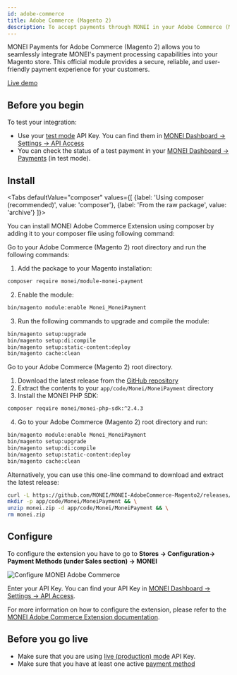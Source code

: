 ```yaml
---
id: adobe-commerce
title: Adobe Commerce (Magento 2)
description: To accept payments through MONEI in your Adobe Commerce (Magento 2) store you simply need to install and configure MONEI Adobe Commerce Extension.
---
```


MONEI Payments for Adobe Commerce (Magento 2) allows you to seamlessly integrate MONEI's payment processing capabilities into your Magento store. This official module provides a secure, reliable, and user-friendly payment experience for your customers.

<a href="https://magento2-demo.monei.com/" target="_blank" className="button button--primary">
  Live demo
</a>

## Before you begin

To test your integration:

- Use your [test mode](testing.md) API Key. You can find them in [MONEI Dashboard → Settings → API Access](https://dashboard.monei.com/settings/api)
- You can check the status of a test payment in your [MONEI Dashboard → Payments](https://dashboard.monei.com/payments) (in test mode).

## Install


<Tabs
  defaultValue="composer"
  values={[
    {label: 'Using composer (recommended)', value: 'composer'},
    {label: 'From the raw package', value: 'archive'}
  ]}>
  <TabItem value="composer">

You can install MONEI Adobe Commerce Extension using composer by adding it to your composer file using following command:

Go to your Adobe Commerce (Magento 2) root directory and run the following commands:

1. Add the package to your Magento installation:

```bash
composer require monei/module-monei-payment
```

2. Enable the module:

```bash
bin/magento module:enable Monei_MoneiPayment
```

3. Run the following commands to upgrade and compile the module:

```bash
bin/magento setup:upgrade
bin/magento setup:di:compile
bin/magento setup:static-content:deploy
bin/magento cache:clean
```

  </TabItem>
  <TabItem value="archive">

Go to your Adobe Commerce (Magento 2) root directory.

1. Download the latest release from the [GitHub repository](https://github.com/MONEI/MONEI-AdobeCommerce-Magento2/releases)
2. Extract the contents to your `app/code/Monei/MoneiPayment` directory
3. Install the MONEI PHP SDK:

```bash
composer require monei/monei-php-sdk:^2.4.3
```

4. Go to your Adobe Commerce (Magento 2) root directory and run:

```bash
bin/magento module:enable Monei_MoneiPayment
bin/magento setup:upgrade
bin/magento setup:di:compile
bin/magento setup:static-content:deploy
bin/magento cache:clean
```

Alternatively, you can use this one-line command to download and extract the latest release:

```bash
curl -L https://github.com/MONEI/MONEI-AdobeCommerce-Magento2/releases/latest/download/monei-module-monei-payment.zip -o monei.zip && \
mkdir -p app/code/Monei/MoneiPayment && \
unzip monei.zip -d app/code/Monei/MoneiPayment && \
rm monei.zip
```

  </TabItem>
</Tabs>

## Configure

To configure the extension you have to go to **Stores → Configuration→ Payment Methods (under Sales section) →
MONEI**

![Configure MONEI Adobe Commerce](/img/configure-magento-0.png)

Enter your API Key. You can find your API Key in [MONEI Dashboard → Settings → API Access](https://dashboard.monei.com/settings/api).

For more information on how to configure the extension, please refer to the [MONEI Adobe Commerce Extension documentation](https://github.com/MONEI/MONEI-AdobeCommerce-Magento2/blob/main/README.md).

## Before you go live

- Make sure that you are using [live (production) mode](testing.md) API Key.
- Make sure that you have at least one active [payment method](https://dashboard.monei.com/settings/payment-methods)
